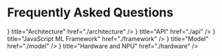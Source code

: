 
# Frequently Asked Questions

<Cards>
  <Cards.Card
    icon={<BuildingLibraryIcon />}
    title="Architecture"
    href="./architecture"
  />
  <Cards.Card
    icon={<CodeBracketIcon />}
    title="API"
    href="./api"
  />
  <Cards.Card
    icon={<PuzzlePieceIcon />}
    title="JavaScript ML Framework"
    href="./framework"
  />
  <Cards.Card
    icon={<CubeIcon />}
    title="Model"
    href="./model"
  />
    <Cards.Card
    icon={<CpuChipIcon />}
    title="Hardware and NPU"
    href="./hardware"
  />
</Cards>